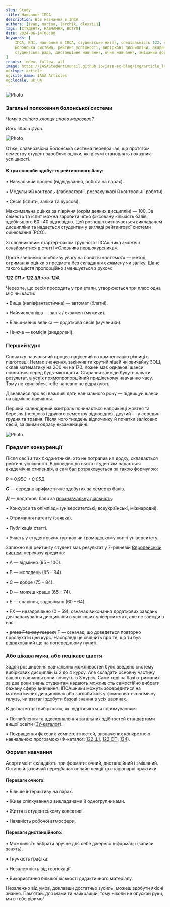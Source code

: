 ```yaml
---
slug: Study
title: Навчання ІПСА
description: Все навчання в ІПСА
authors: [ivan, marina, lerchik, olexsii1]
tags: [СТУДЕНТУ, НАВЧАННЯ, ВСТУП]
date: 2024-06-14T08:00
keywords: [
    ІПСА, КПІ, навчання в ІПСА, студентське життя, спеціальність 122, спеціальність 124, 
    Болонська система, рейтинг успішності, вибіркові дисципліни, академічна стипендія, сесія, 
    студентська рада, дистанційне навчання, очне навчання, змішаний формат, університетські можливості
]
robots: index, follow, all
image: https://IASAStudentCouncil.github.io/iasa-sc-blog/img/article_logos/study_logo.png
og:type: article
og:site_name: IASA Articles
og:locale: uk_UA
---
```


![Photo](./assets/first.png)

### Загальні положення болонської системи

_Чому в сліпого хлопця впало морозиво?_

_Його збила фура._

<!--truncate-->

![Photo](./assets/firstphoto.png)

Отже, славнозвісна Болонська система передбачає, що протягом семестру студент заробляє оцінки, які в сумі становлять показник успішності.

#### Є три способи здобуття рейтингового балу:

• Навчальний процес (відвідування, робота на парах).

• Модульний контроль (лабораторні, розрахункові й контрольні роботи).

• Сесія (іспити, заліки та курсові).

Максимальна оцінка за півріччя (окрім деяких дисциплін) — 100. За семестр та іспит можна заробити чітко фіксовану кількість балів, здебільшого 60 і 40 відповідно. Цей розподіл визначається викладачем дисципліни та надається студентам у вигляді рейтингової системи оцінювання (РСО).

Зі словниковим стартер-паком трушного ІПСАшника зможеш ознайомитися в статті [«Словника першокурсника»](https://iasastudentcouncil.github.io/iasa-sc-blog/blog/Dictionary).

Проте звернемо особливу увагу на поняття «_автомат_» — метод отримання оцінки з предмета без складання екзамену чи заліку. Шанс такого щастя пропорційно зменшується з рухом:

**_122 СП > 122 ШІ >>> 124._**

Через те, що сесія проходить у три етапи, утворюються три плюс одна міфічні касти:

• Вища (напівфантастична) — автомат (блатні).

• Найчисленніша — залік / екзамен (мужики).

• Більш-менш велика — додаткова сесія (мученики).

• Нижча — комісія (знедолені).

### Перший курс

Спочатку навчальний процес націлений на компенсацію різниці в підготовці. Немає значення, закінчив ти крутий ліцей чи звичайну ЗОШ, склав математику на 200 чи на 170. Кожен має однакові шанси опинитися серед будь-якої касти. Старання завжди будуть давати результат, а успіх прямопропорційний приділеному навчанню часу. Тому не хвилюйся, тебе напевно не відрахують.

Дізнавайся про всі важливі дати навчального року — підвищуй шанси на відмінне навчання.

Перший календарний контроль починається наприкінці жовтня та березня (першого і другого семестру відповідно), другий — у середині грудня та травня. Після чого тиждень відпочинку й початки залікових сесій, за якими одразу екзаменаційні.

![Photo](./assets/semestr.JPG)

### Предмет конкуренції

Після сесії з тих бюджетників, хто не потрапив на додку, складається рейтинг успішності. Відповідно до нього студентам надається академічна стипендія, а сам бал розраховується за такою формулою:

P = 0,95*С + 0,05*Д

***С*** — середнє арифметичне здобутих за семестр балів.

***Д*** — додаткові бали за [позанавчальну діяльність](https://dnvr.kpi.ua/wp-content/uploads/2021/07/%D0%9D%D0%B0%D0%BA%D0%B0%D0%B7_%E2%84%96%D0%9D%D0%9E%D0%9D_195_2021_%D0%B2%D1%96%D0%B6_13_07_2021_%D0%9F%D1%80%D0%BE_%D0%B2%D0%BD%D0%B5%D1%81%D0%B5%D0%BD%D0%BD%D1%8F_%D0%B7%D0%BC%D1%96%D0%BD_%D0%B4%D0%BE_%D0%BD%D0%B0%D0%BA%D0%B0%D0%B7%D1%83_%D0%B2%D1%96%D0%B4.pdf):

• Конкурси та олімпіади (університетські, всеукраїнські, міжнародні).

• Отримання патенту (заявка).

• Публікація статті.

• Участь у студентських гуртках чи громадському житті університету.

Залежно від рейтингу студент має результат у 7-рівневій [Європейській системі](https://uk.wikipedia.org/wiki/%D0%84%D0%B2%D1%80%D0%BE%D0%BF%D0%B5%D0%B9%D1%81%D1%8C%D0%BA%D0%B0_%D0%BA%D1%80%D0%B5%D0%B4%D0%B8%D1%82%D0%BD%D0%B0_%D1%82%D1%80%D0%B0%D0%BD%D1%81%D1%84%D0%B5%D1%80%D0%BD%D0%BE-%D0%BD%D0%B0%D0%BA%D0%BE%D0%BF%D0%B8%D1%87%D1%83%D0%B2%D0%B0%D0%BB%D1%8C%D0%BD%D0%B0_%D1%81%D0%B8%D1%81%D1%82%D0%B5%D0%BC%D0%B0) переказу кредитів:

• A — відмінно (95 – 100).

• В — молодець (85 – 94).

• С — добре (75 – 84).

• D — можеш краще (65 – 74).

• Е — спасіння, задовільно (60 – 64).

• FX — незадовільно (0 – 59), означає виконання додаткових завдань для зарахування дисципліни в усіх інших університетах, але не завжди в нас.

• ~~press F to pay respect~~ F — означає, що доведеться повторно прослухати цей курс. Насправді це свідчить про те, що ти був відрахований ще на попередньому пункті.

### Або цікава мука, або нецікаве щастя

Задля розширення навчальних можливостей було введено систему вибіркових дисциплін із 2 до 4 курсу. Але складати основну частину вашого навчання вони почнуть із 3 курсу. Саме тоді на базі отриманих за два роки знань студентам надають можливість самостійно вибрати бажану сферу вивчення. ІПСАшники можуть зосередитися на математичних дисциплінах або заглибитись у фінансово-економічну галузь, чи взагалі здобути базові знання в усіх царинах.

Є дві категорії вибіркових, які відрізняються спрямуванням:

• Поглиблення та вдосконалення загальних здібностей стандартами вищої освіти ([ЗУ-каталог](https://osvita.kpi.ua/sites/default/files/downloads/zu-katalog-2024.pdf)).

• Покращення фахових компетентностей, визначених конкретною навчальною програмою (Ф-каталог: [122 ШІ](https://osvita.kpi.ua/sites/default/files/f-catalog/fkat_122_oppb_smshi_2024.pdf), [122 СП](https://osvita.kpi.ua/sites/default/files/f-catalog/fkat_122_oppb_isoro_2024.pdf), [124](https://osvita.kpi.ua/sites/default/files/f-catalog/fkat_124_oppb_sau_2024.pdf)).

### Формат навчання

Асортимент складають три формати: очний, дистанційний і змішаний. Останній зазвичай передбачає онлайн лекції та стаціонарні практики.

#### Переваги очного:

• Більше інтерактиву на парах.

• Живе спілкування з викладачами й одногрупниками.

• Життя в студентському колективі.

• Наявність робочої атмосфери.

#### Переваги дистанційного:

• Можливість вибрати зручне для себе джерело інформації (записи занять).

• Гнучкість графіка.

• Незалежність від геолокації.

• Використання більшої кількості дидактичного матеріалу.

Незалежно від умов, доклавши достатньо зусиль, можеш здобути якісні знання. Пам’ятай: для мами ти найкращий, тому ніколи не опускай руки, ми в тебе віримо!

